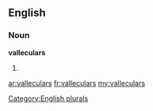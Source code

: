 ==English==

===Noun===
'''valleculars'''

# {{plural of|[[vallecular]]}}

[[Category:English plurals]]

[[ar:valleculars]]
[[fr:valleculars]]
[[my:valleculars]]